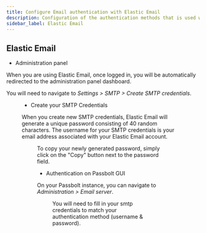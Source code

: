 ```yaml
---
title: Configure Email authentication with Elastic Email
description: Configuration of the authentication methods that is used with SMTP for Elastic Email
sidebar_label: Elastic Email
---
```


<EmailServerConfigurationIntroduction/>

## Elastic Email

- Administration panel

When you are using Elastic Email, once logged in, you will be automatically redirected to the administration panel dashboard.

You will need to navigate to *Settings > SMTP > Create SMTP credentials*.

<Figure
  src="/img/help/2023/02/smtp-elasticemail-credentials-panel.png"
  caption="Elastic Email - SMTP Credentials Panel"
  alt="Elastic Email - SMTP Credentials Panel"
/>

- Create your SMTP Credentials

When you create new SMTP credentials, Elastic Email will generate a unique password consisting of 40 random characters. The username for your SMTP credentials is your email address associated with your Elastic Email account.

<Figure
  src="/img/help/2023/02/smtp-elasticemail-credentials-example.png"
  caption="Elastic Email - SMTP Credentials"
  alt="Elastic Email - SMTP Credentials"
/>

To copy your newly generated password, simply click on the "Copy" button next to the password field.

- Authentication on Passbolt GUI

On your Passbolt instance, you can navigate to *Administration > Email server*.

<Figure
  src="/img/help/2023/02/smtp-elasticemail-authentication.png"
  caption="Passbolt - Email authentication"
  alt="Passbolt - Email authentication"
/>

You will need to fill in your smtp credentials to match your authentication method (username & password).

<TestYourEmailConfiguration/>

